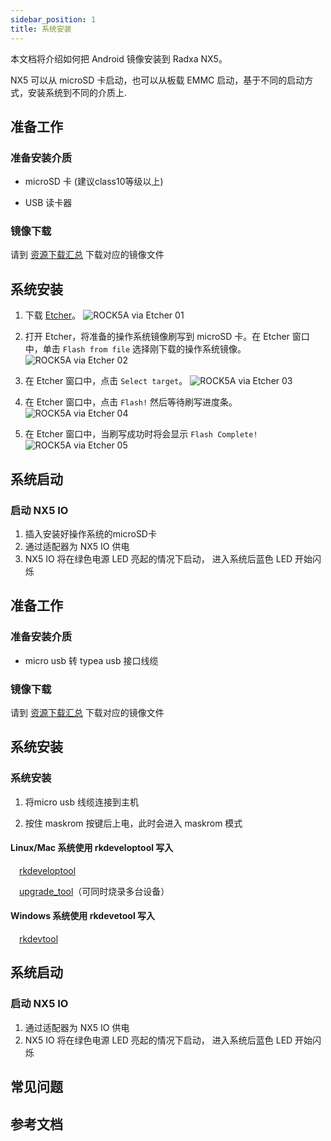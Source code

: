 ```yaml
---
sidebar_position: 1
title: 系统安装
---
```


本文档将介绍如何把 Android 镜像安装到 Radxa NX5。

NX5 可以从 microSD 卡启动，也可以从板载 EMMC 启动，基于不同的启动方式，安装系统到不同的介质上.

<Tabs queryString="target">

<TabItem value="microSD" label="安装系统到 microSD 卡">

## 准备工作

### 准备安装介质

- microSD 卡 (建议class10等级以上)

- USB 读卡器

### 镜像下载

请到 [资源下载汇总](../getting-started/download.md) 下载对应的镜像文件

## 系统安装

1. 下载 [Etcher](https://etcher.balena.io/)。
   ![ROCK5A via Etcher 01](/img/rock5a/rock5a-etcher.webp)

2. 打开 Etcher，将准备的操作系统镜像刷写到 microSD 卡。在 Etcher 窗口中，单击 `Flash from file` 选择刚下载的操作系统镜像。
   ![ROCK5A via Etcher 02](/img/rock5a/rock5a-etcher-1.webp)

3. 在 Etcher 窗口中，点击 `Select target`。
   ![ROCK5A via Etcher 03](/img/rock5a/rock5a-etcher-2.webp)

4. 在 Etcher 窗口中，点击 `Flash!` 然后等待刷写进度条。
   ![ROCK5A via Etcher 04](/img/rock5a/rock5a-etcher-3.webp)

5. 在 Etcher 窗口中，当刷写成功时将会显示 `Flash Complete!`
   ![ROCK5A via Etcher 05](/img/rock5a/rock5a-etcher-4.webp)

## 系统启动

### 启动 NX5 IO

1. 插入安装好操作系统的microSD卡
2. 通过适配器为 NX5 IO 供电
3. NX5 IO 将在绿色电源 LED 亮起的情况下启动， 进入系统后蓝色 LED 开始闪烁

</TabItem>

<TabItem value="eMMC" label="安装系统到 eMMC ">

## 准备工作

### 准备安装介质

- micro usb 转 typea usb 接口线缆

### 镜像下载

请到 [资源下载汇总](../getting-started/download.md) 下载对应的镜像文件

## 系统安装

### 系统安装

1. 将micro usb 线缆连接到主机

2. 按住 maskrom 按键后上电，此时会进入 maskrom 模式

<Tabs queryString="target">

<TabItem value="Linux/Mac" label="Linux">

#### Linux/Mac 系统使用 rkdeveloptool 写入

&emsp;[rkdeveloptool](../radxa-os/low-level-dev/rkdeveloptool.md)

&emsp;[upgrade_tool](../radxa-os/low-level-dev/upgrade-tool.md)（可同时烧录多台设备）

</TabItem>

<TabItem value="Windows" label="Windows">

#### Windows 系统使用 rkdevetool 写入

&emsp;[rkdevtool](../radxa-os/low-level-dev/rkdevtool.md)

</TabItem>

</Tabs>

## 系统启动

### 启动 NX5 IO

1. 通过适配器为 NX5 IO 供电
2. NX5 IO 将在绿色电源 LED 亮起的情况下启动， 进入系统后蓝色 LED 开始闪烁

</TabItem>

</Tabs>

## 常见问题

## 参考文档
